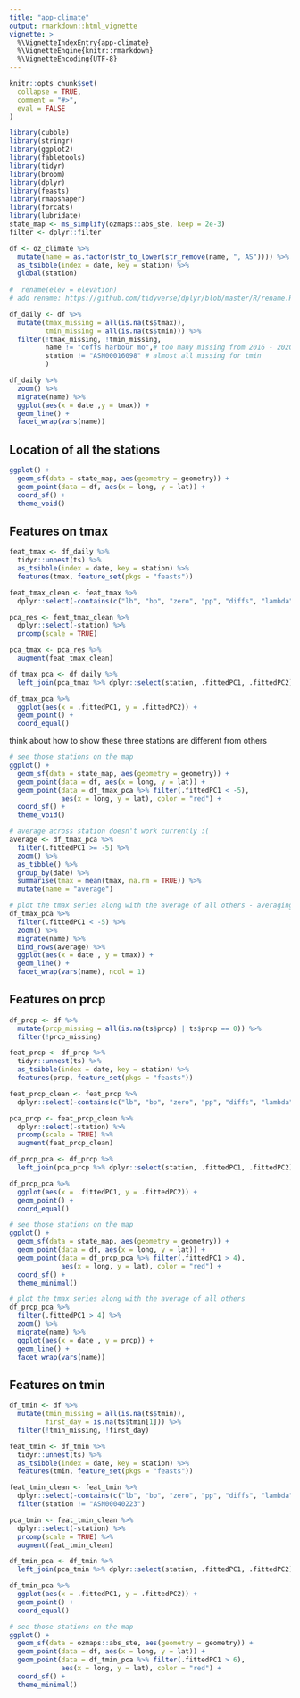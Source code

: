 ```yaml
---
title: "app-climate"
output: rmarkdown::html_vignette
vignette: >
  %\VignetteIndexEntry{app-climate}
  %\VignetteEngine{knitr::rmarkdown}
  %\VignetteEncoding{UTF-8}
---
```


```r
knitr::opts_chunk$set(
  collapse = TRUE,
  comment = "#>", 
  eval = FALSE
)
```

```r
library(cubble)
library(stringr)
library(ggplot2)
library(fabletools)
library(tidyr)
library(broom)
library(dplyr)
library(feasts)
library(rmapshaper)
library(forcats)
library(lubridate)
state_map <- ms_simplify(ozmaps::abs_ste, keep = 2e-3)
filter <- dplyr::filter
```

```r
df <- oz_climate %>% 
  mutate(name = as.factor(str_to_lower(str_remove(name, ", AS")))) %>% 
  as_tsibble(index = date, key = station) %>% 
  global(station) 
  
#  rename(elev = elevation)
# add rename: https://github.com/tidyverse/dplyr/blob/master/R/rename.R

df_daily <- df %>% 
  mutate(tmax_missing = all(is.na(ts$tmax)),
         tmin_missing = all(is.na(ts$tmin))) %>% 
  filter(!tmax_missing, !tmin_missing, 
         name != "coffs harbour mo",# too many missing from 2016 - 2020 for coffs harbour mo
         station != "ASN00016098" # almost all missing for tmin
         ) 

df_daily %>% 
  zoom() %>% 
  migrate(name) %>% 
  ggplot(aes(x = date ,y = tmax)) + 
  geom_line() + 
  facet_wrap(vars(name))

```

## Location of all the stations

```r
ggplot() +  
  geom_sf(data = state_map, aes(geometry = geometry)) +
  geom_point(data = df, aes(x = long, y = lat)) + 
  coord_sf() + 
  theme_void()
```

## Features on tmax

```r
feat_tmax <- df_daily %>% 
  tidyr::unnest(ts) %>% 
  as_tsibble(index = date, key = station) %>% 
  features(tmax, feature_set(pkgs = "feasts"))

feat_tmax_clean <- feat_tmax %>% 
  dplyr::select(-contains(c("lb", "bp", "zero", "pp", "diffs", "lambda")))

pca_res <- feat_tmax_clean %>% 
  dplyr::select(-station) %>% 
  prcomp(scale = TRUE) 

pca_tmax <- pca_res %>% 
  augment(feat_tmax_clean)
```

```r
df_tmax_pca <- df_daily %>% 
  left_join(pca_tmax %>% dplyr::select(station, .fittedPC1, .fittedPC2)) 

df_tmax_pca %>% 
  ggplot(aes(x = .fittedPC1, y = .fittedPC2)) + 
  geom_point() + 
  coord_equal()
```

think about how to show these three stations are different from others

```r
# see those stations on the map
ggplot() +  
  geom_sf(data = state_map, aes(geometry = geometry)) +
  geom_point(data = df, aes(x = long, y = lat)) + 
  geom_point(data = df_tmax_pca %>% filter(.fittedPC1 < -5), 
             aes(x = long, y = lat), color = "red") + 
  coord_sf() + 
  theme_void()

# average across station doesn't work currently :(
average <- df_tmax_pca %>% 
  filter(.fittedPC1 >= -5) %>% 
  zoom() %>%
  as_tibble() %>% 
  group_by(date) %>% 
  summarise(tmax = mean(tmax, na.rm = TRUE)) %>% 
  mutate(name = "average")

# plot the tmax series along with the average of all others - averaging makes the series smoother ....
df_tmax_pca %>% 
  filter(.fittedPC1 < -5) %>% 
  zoom() %>% 
  migrate(name) %>% 
  bind_rows(average) %>% 
  ggplot(aes(x = date , y = tmax)) + 
  geom_line() + 
  facet_wrap(vars(name), ncol = 1)

```

## Features on prcp

```r
df_prcp <- df %>% 
  mutate(prcp_missing = all(is.na(ts$prcp) | ts$prcp == 0)) %>% 
  filter(!prcp_missing) 

feat_prcp <- df_prcp %>% 
  tidyr::unnest(ts) %>% 
  as_tsibble(index = date, key = station) %>% 
  features(prcp, feature_set(pkgs = "feasts"))

feat_prcp_clean <- feat_prcp %>% 
  dplyr::select(-contains(c("lb", "bp", "zero", "pp", "diffs", "lambda", "pacf", "kpss", "hurst")))

pca_prcp <- feat_prcp_clean %>% 
  dplyr::select(-station) %>% 
  prcomp(scale = TRUE) %>% 
  augment(feat_prcp_clean)
```

```r
df_prcp_pca <- df_prcp %>% 
  left_join(pca_prcp %>% dplyr::select(station, .fittedPC1, .fittedPC2)) 

df_prcp_pca %>% 
  ggplot(aes(x = .fittedPC1, y = .fittedPC2)) + 
  geom_point() + 
  coord_equal()

```

```r
# see those stations on the map
ggplot() +  
  geom_sf(data = state_map, aes(geometry = geometry)) +
  geom_point(data = df, aes(x = long, y = lat)) + 
  geom_point(data = df_prcp_pca %>% filter(.fittedPC1 > 4), 
             aes(x = long, y = lat), color = "red") + 
  coord_sf() + 
  theme_minimal()

# plot the tmax series along with the average of all others
df_prcp_pca %>% 
  filter(.fittedPC1 > 4) %>% 
  zoom() %>% 
  migrate(name) %>% 
  ggplot(aes(x = date , y = prcp)) + 
  geom_line() + 
  facet_wrap(vars(name))

```


## Features on tmin

```r
df_tmin <- df %>% 
  mutate(tmin_missing = all(is.na(ts$tmin)), 
         first_day = is.na(ts$tmin[1])) %>% 
  filter(!tmin_missing, !first_day) 

feat_tmin <- df_tmin %>% 
  tidyr::unnest(ts) %>% 
  as_tsibble(index = date, key = station) %>% 
  features(tmin, feature_set(pkgs = "feasts"))

feat_tmin_clean <- feat_tmin %>% 
  dplyr::select(-contains(c("lb", "bp", "zero", "pp", "diffs", "lambda", "pacf", "hurst", "kpss", "spikiness"))) %>% 
  filter(station != "ASN00040223")

pca_tmin <- feat_tmin_clean %>% 
  dplyr::select(-station) %>% 
  prcomp(scale = TRUE) %>% 
  augment(feat_tmin_clean)
```

```r
df_tmin_pca <- df_tmin %>% 
  left_join(pca_tmin %>% dplyr::select(station, .fittedPC1, .fittedPC2)) 

df_tmin_pca %>% 
  ggplot(aes(x = .fittedPC1, y = .fittedPC2)) + 
  geom_point() + 
  coord_equal()
```

```r
# see those stations on the map
ggplot() +  
  geom_sf(data = ozmaps::abs_ste, aes(geometry = geometry)) +
  geom_point(data = df, aes(x = long, y = lat)) + 
  geom_point(data = df_tmin_pca %>% filter(.fittedPC1 > 6), 
             aes(x = long, y = lat), color = "red") + 
  coord_sf() + 
  theme_minimal()
```


